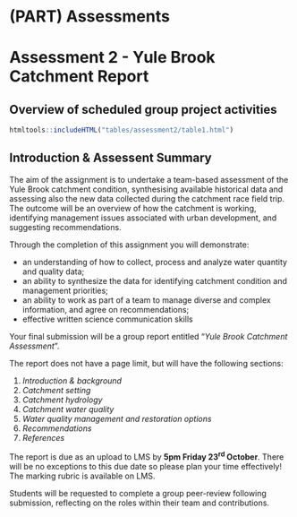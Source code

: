 # (PART) Assessments {.unnumbered}

# Assessment 2 - Yule Brook Catchment Report {#A2 .unnumbered}

## Overview of scheduled group project activities {#A2_1 .unnumbered}

```r
htmltools::includeHTML("tables/assessment2/table1.html")
```

## Introduction & Assessent Summary {#A2_2 .unnumbered}

The aim of the assignment is to undertake a team-based assessment of the Yule Brook catchment condition, synthesising available historical data and assessing also the new data collected during the catchment race field trip. The outcome will be an overview of how the catchment is working, identifying management issues associated with urban development, and suggesting recommendations.

Through the completion of this assignment you will demonstrate:

-   an understanding of how to collect, process and analyze water quantity and quality data;
-   an ability to synthesize the data for identifying catchment condition and management priorities;
-   an ability to work as part of a team to manage diverse and complex information, and agree on recommendations;
-   effective written science communication skills

Your final submission will be a group report entitled "*Yule Brook Catchment Assessment*".

The report does not have a page limit, but will have the following sections:

1)  *Introduction & background*
2)  *Catchment setting*
3)  *Catchment hydrology*
4)  *Catchment water quality*
5)  *Water quality management and restoration options*
6)  *Recommendations*
7)  *References*

The report is due as an upload to LMS by **5pm Friday 23^rd^ October**. There will be no exceptions to this due date so please plan your time effectively! The marking rubric is available on LMS.

Students will be requested to complete a group peer-review following submission, reflecting on the roles within their team and contributions.
